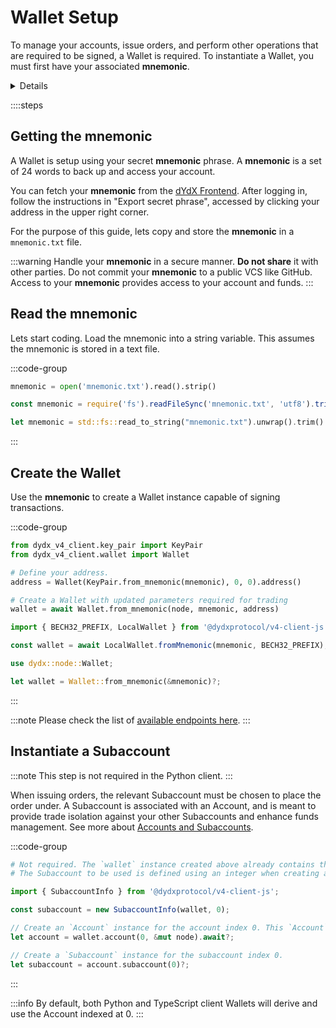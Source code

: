 
# Wallet Setup

To manage your accounts, issue orders, and perform other operations that are required to be signed, a Wallet is required. To instantiate a Wallet, you must first have your associated __mnemonic__.

<Details title="Unification plan">
- The Python client requires the use of an address to setup the Wallet. However, the address can only be fetched using a Wallet. The address is derived from the mnemonic (address < public key < private key < mnemonic).
- Wallet, accounts, subaccounts are all handled differently among the clients. Probably the Rust client handles this best, giving the user more control:
    1. There is a `Wallet`;
    2. The `Wallet` is used to derive an `Account` by index (each `Account` is associated with a keypair);
    3. An `Account` is used to derive a `Subaccount` by index. A `Subaccount` is employed to create orders.  
</Details>

::::steps

## Getting the mnemonic

A Wallet is setup using your secret __mnemonic__ phrase. A __mnemonic__ is a set of 24 words to back up and access your account.

You can fetch your __mnemonic__ from the [dYdX Frontend](https://dydx.trade). After logging in, follow the instructions in "Export secret phrase", accessed by clicking your address in the upper right corner.

For the purpose of this guide, lets copy and store the __mnemonic__ in a `mnemonic.txt` file. 

:::warning
Handle your __mnemonic__ in a secure manner. __Do not share__ it with other parties. Do not commit your __mnemonic__ to a public VCS like GitHub. Access to your __mnemonic__ provides access to your account and funds. 
:::

## Read the mnemonic

Lets start coding. Load the mnemonic into a string variable. This assumes the mnemonic is stored in a text file.

:::code-group

```python [Python]
mnemonic = open('mnemonic.txt').read().strip()
```

```typescript [TypeScript]
const mnemonic = require('fs').readFileSync('mnemonic.txt', 'utf8').trim();
```

```rust [Rust]
let mnemonic = std::fs::read_to_string("mnemonic.txt").unwrap().trim().to_string();
```

:::

## Create the Wallet

Use the __mnemonic__ to create a Wallet instance capable of signing transactions.

:::code-group

```python [Python]
from dydx_v4_client.key_pair import KeyPair
from dydx_v4_client.wallet import Wallet

# Define your address.
address = Wallet(KeyPair.from_mnemonic(mnemonic), 0, 0).address()

# Create a Wallet with updated parameters required for trading
wallet = await Wallet.from_mnemonic(node, mnemonic, address)
```

```typescript [TypeScript]
import { BECH32_PREFIX, LocalWallet } from '@dydxprotocol/v4-client-js';

const wallet = await LocalWallet.fromMnemonic(mnemonic, BECH32_PREFIX);
```

```rust [Rust]
use dydx::node::Wallet;

let wallet = Wallet::from_mnemonic(&mnemonic)?;
```

:::

:::note
Please check the list of [available endpoints here](/interaction/endpoints#endpoints).
:::

## Instantiate a Subaccount

:::note
This step is not required in the Python client.
:::

When issuing orders, the relevant Subaccount must be chosen to place the order under. A Subaccount is associated with an Account, and is meant to provide trade isolation against your other Subaccounts and enhance funds management.
See more about [Accounts and Subaccounts](/concepts/trading/accounts).

:::code-group

```python [Python]
# Not required. The `wallet` instance created above already contains the necessary information.
# The Subaccount to be used is defined using an integer when creating an order.
```

```typescript [TypeScript]
import { SubaccountInfo } from '@dydxprotocol/v4-client-js';

const subaccount = new SubaccountInfo(wallet, 0);
```

```rust [Rust]
// Create an `Account` instance for the account index 0. This `Account` has updated parameters required for trading.
let account = wallet.account(0, &mut node).await?;

// Create a `Subaccount` instance for the subaccount index 0.
let subaccount = account.subaccount(0)?;
```

:::

:::info
By default, both Python and TypeScript client Wallets will derive and use the Account indexed at 0.
:::

